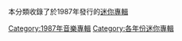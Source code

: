 本分類收錄了於1987年發行的[[迷你專輯|迷你專輯]]

[[Category:1987年音樂專輯|Category:1987年音樂專輯]]
[[Category:各年份迷你專輯|Category:各年份迷你專輯]]